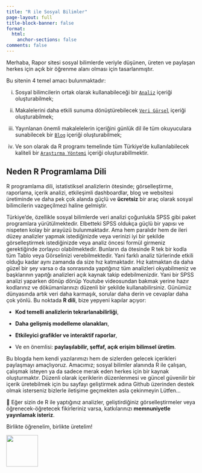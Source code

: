 ```yaml
---
title: "R ile Sosyal Bilimler"
page-layout: full
title-block-banner: false
format:
  html:
    anchor-sections: false
comments: false
---
```


Merhaba, Rapor sitesi sosyal bilimlerde veriyle düşünen, üreten ve paylaşan herkes için açık bir öğrenme alanı olması için tasarlanmıştır.

Bu sitenin 4 temel amacı bulunmaktadır:

i.  Sosyal bilimcilerin ortak olarak kullanabileceği bir [`Analiz`](https://kaansevim.github.io/rapor/analizler.html) içeriği oluşturabilmek;

ii. Makalelerini daha etkili sunuma dönüştürebilecek [`Veri Görsel`](https://kaansevim.github.io/rapor/verigorsel.html) içeriği oluşturabilmek;

iii. Yayınlanan önemli makalelelerin içeriğini günlük dil ile tüm okuyuculara sunabilecek bir [`Blog`](https://kaansevim.github.io/rapor/blog.html) içeriği oluşturabilmek;

iv. Ve son olarak da R programı temelinde tüm Türkiye'de kullanılabilecek kaliteli bir [`Araştırma Yöntemi`](https://kaansevim.github.io/rapor/research/) içeriği oluşturabillmektir.

## Neden R Programlama Dili

R programlama dili, istatistiksel analizlerin ötesinde; görselleştirme, raporlama, içerik analizi, etkileşimli dashboardlar, blog ve websitesi üretiminde ve daha pek çok alanda güçlü ve **ücretsiz** bir araç olarak sosyal bilimcilerin vazgeçilmezi haline gelmiştir.

Türkiye’de, özellikle sosyal bilimlerde veri analizi çoğunlukla SPSS gibi paket programlara yürütülmektedir. Elbetteki SPSS oldukça güçlü bir yapısı ve nispeten kolay bir arayüzü bulunmaktadır. Ama hem paralıdır hem de ileri düzey analizler yapmak istediğinizde veya verinizi iyi bir şekilde görselleştirmek istediğinizde veya analiz öncesi formül girmeniz gerektiğinde zorlayıcı olabilmektedir. Bunların da ötesinde R tek bir kodla tüm Tablo veya Görselinizi verebilmektedir. Yani farklı analiz türlerinde etkili olduğu kadar aynı zamanda da size hız katmaktadır. Hız katmaktan da daha güzel bir şey varsa o da sonrasında yapıtğınız tüm analizleri okyabilmeniz ve başklarının yapıtğı analizleri açık kaynak takip edebilmenizdir. Yani bir SPSS analizi yaparken dönüp dönüp Youtube videosundan bakmak yerine hazır kodlarınız ve dökümanlarınızı düzenli bir şekilde kullanabilirsiniz. Günümüz dünyasında artık veri daha karmaşık, sorular daha derin ve cevaplar daha çok yönlü. Bu noktada **R dili**, bize yepyeni kapılar açıyor:

-   **Kod temelli analizlerin tekrarlanabilirliği**,

-   **Daha gelişmiş modelleme olanakları**,

-   **Etkileyici grafikler ve interaktif raporlar**,

-   Ve en önemlisi: **paylaşılabilir, şeffaf, açık erişim bilimsel üretim**.

Bu blogda hem kendi yazılarımızı hem de sizlerden gelecek içerikleri paylaşmayı amaçlıyoruz. Amacımız; sosyal bilimler alanında R ile çalışan, çalışmak isteyen ya da sadece merak eden herkes için bir kaynak oluşturmaktır. Düzenli olarak içeriklerin düzenlenmesi ve güncel güvenilir bir içerik üretebilmek için bu sayfayı geliştirmek adına Github üzerinden destek olmak isterseniz bizlerle iletişime geçmekten asla çekinmeyin Lütfen...

📢 Eğer sizin de R ile yaptığınız analizler, geliştirdiğiniz görselleştirmeler veya öğrenecek-öğretecek fikirleriniz varsa, katkılarınızı **memnuniyetle yayınlamak isteriz**.

Birlikte öğrenelim, birlikte üretelim!

![](logo.png){width="84"}
